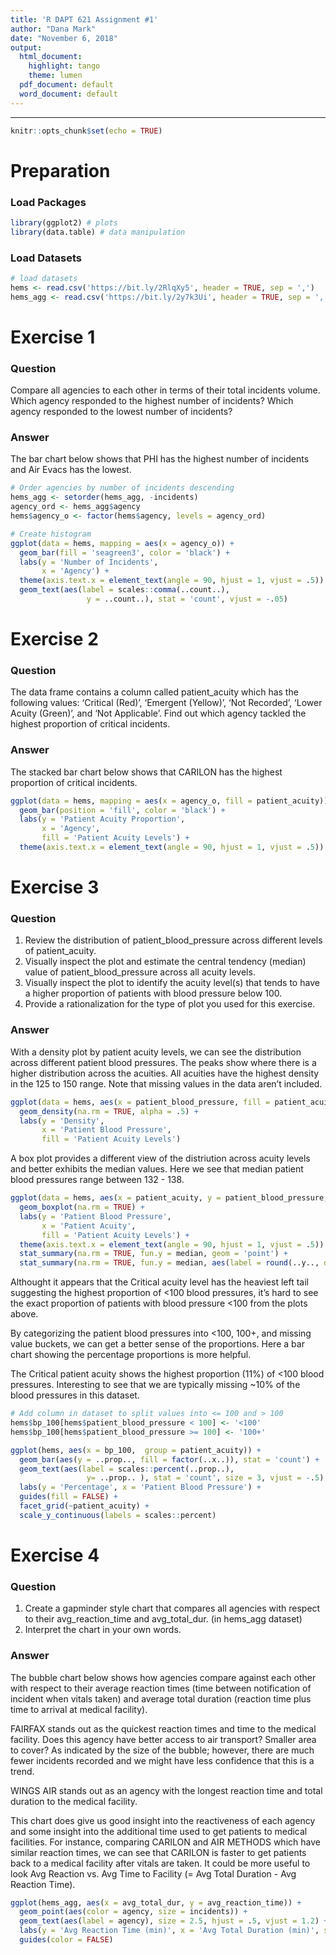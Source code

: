 ---
title: 'R DAPT 621 Assignment #1'
author: "Dana Mark"
date: "November 6, 2018"
output:
  html_document:
    highlight: tango
    theme: lumen
  pdf_document: default
  word_document: default
---
---
```{r setup, include = FALSE}
knitr::opts_chunk$set(echo = TRUE)
```

# Preparation
### Load Packages

```{r packages}
library(ggplot2) # plots
library(data.table) # data manipulation
```

### Load Datasets
```{r data}
# load datasets
hems <- read.csv('https://bit.ly/2RlqXy5', header = TRUE, sep = ',')
hems_agg <- read.csv('https://bit.ly/2y7k3Ui', header = TRUE, sep = ',')
```

# Exercise 1
### Question
Compare all agencies to each other in terms of their total incidents volume. 
Which agency responded to the highest number of incidents? Which agency responded to the lowest number of incidents?

### Answer
The bar chart below shows that PHI has the highest number of incidents and Air Evacs has the lowest.

```{r Q1}
# Order agencies by number of incidents descending
hems_agg <- setorder(hems_agg, -incidents)
agency_ord <- hems_agg$agency
hems$agency_o <- factor(hems$agency, levels = agency_ord)

# Create histogram
ggplot(data = hems, mapping = aes(x = agency_o)) + 
  geom_bar(fill = 'seagreen3', color = 'black') +
  labs(y = 'Number of Incidents',
       x = 'Agency') +
  theme(axis.text.x = element_text(angle = 90, hjust = 1, vjust = .5)) +
  geom_text(aes(label = scales::comma(..count..),
                 y = ..count..), stat = 'count', vjust = -.05)
```

# Exercise 2
### Question
The data frame contains a column called patient_acuity which has the following values: 
'Critical (Red)', 'Emergent (Yellow)', 'Not Recorded', 'Lower Acuity (Green)', and 'Not Applicable'.
Find out which agency tackled the highest proportion of critical incidents.

### Answer
The stacked bar chart below shows that CARILON has the highest proportion of critical incidents.

```{r Q2}
ggplot(data = hems, mapping = aes(x = agency_o, fill = patient_acuity)) + 
  geom_bar(position = 'fill', color = 'black') +
  labs(y = 'Patient Acuity Proportion',
       x = 'Agency',
       fill = 'Patient Acuity Levels') +
  theme(axis.text.x = element_text(angle = 90, hjust = 1, vjust = .5))
```

# Exercise 3
### Question
1.	Review the distribution of patient_blood_pressure across different levels of patient_acuity.
2.	Visually inspect the plot and estimate the central tendency (median) value of patient_blood_pressure across all acuity levels.
3.	Visually inspect the plot to identify the acuity level(s) that tends to have a higher proportion of patients with blood pressure below 100.
4.	Provide a rationalization for the type of plot you used for this exercise.

### Answer
With a density plot by patient acuity levels, we can see the distribution across different patient blood pressures. The peaks show where there is a higher distribution across the acuities. All acuities have the highest density in the 125 to 150 range. Note that missing values in the data aren't included.

```{r Q3a}
ggplot(data = hems, aes(x = patient_blood_pressure, fill = patient_acuity)) +
  geom_density(na.rm = TRUE, alpha = .5) +
  labs(y = 'Density',
       x = 'Patient Blood Pressure',
       fill = 'Patient Acuity Levels')
```

A box plot provides a different view of the distriution across acuity levels and better exhibits the median values. Here we see that median patient blood pressures range between 132 - 138.

```{r Q3b}
ggplot(data = hems, aes(x = patient_acuity, y = patient_blood_pressure, fill = patient_acuity)) +
  geom_boxplot(na.rm = TRUE) +
  labs(y = 'Patient Blood Pressure',
       x = 'Patient Acuity',
       fill = 'Patient Acuity Levels') +
  theme(axis.text.x = element_text(angle = 90, hjust = 1, vjust = .5)) +
  stat_summary(na.rm = TRUE, fun.y = median, geom = 'point') +
  stat_summary(na.rm = TRUE, fun.y = median, aes(label = round(..y.., digits = 0)), geom = 'text', vjust = -.5)
```

Althought it appears that the Critical acuity level has the heaviest left tail suggesting the highest proportion of <100 blood pressures, it's hard to see the exact proportion of patients with blood pressure <100 from the plots above.

By categorizing the patient blood pressures into <100, 100+, and missing value buckets, we can get a better sense of the proportions. Here a bar chart showing the percentage proportions is more helpful.

The Critical patient acuity shows the highest proportion (11%) of <100 blood pressures. Interesting to see that we are typically missing ~10% of the blood pressures in this dataset.

```{r Q3c}
# Add column in dataset to split values into <= 100 and > 100
hems$bp_100[hems$patient_blood_pressure < 100] <- '<100'
hems$bp_100[hems$patient_blood_pressure >= 100] <- '100+'

ggplot(hems, aes(x = bp_100,  group = patient_acuity)) + 
  geom_bar(aes(y = ..prop.., fill = factor(..x..)), stat = 'count') +
  geom_text(aes(label = scales::percent(..prop..),
                 y= ..prop.. ), stat = 'count', size = 3, vjust = -.5) +
  labs(y = 'Percentage', x = 'Patient Blood Pressure') +
  guides(fill = FALSE) +
  facet_grid(~patient_acuity) +
  scale_y_continuous(labels = scales::percent)
```

# Exercise 4
### Question
1.	Create a gapminder style chart that compares all agencies with respect to their avg_reaction_time and avg_total_dur. (in hems_agg dataset)
2.	Interpret the chart in your own words.

### Answer
The bubble chart below shows how agencies compare against each other with respect to their average reaction times (time between notification of incident when vitals taken) and average total duration (reaction time plus time to arrival at medical facility).

FAIRFAX stands out as the quickest reaction times and time to the medical facility. Does this agency have better access to air transport? Smaller area to cover? As indicated by the size of the bubble; however, there are much fewer incidents recorded and we might have less confidence that this is a trend.

WINGS AIR stands out as an agency with the longest reaction time and total duration to the medical facility.

This chart does give us good insight into the reactiveness of each agency and some insight into the additional time used to get patients to medical facilities. For instance, comparing CARILON and AIR METHODS which have similar reaction times, we can see that CARILON is faster to get patients back to a medical facility after vitals are taken. It could be more useful to look Avg Reaction vs. Avg Time to Facility (= Avg Total Duration - Avg Reaction Time).

```{r Q4}
ggplot(hems_agg, aes(x = avg_total_dur, y = avg_reaction_time)) + 
  geom_point(aes(color = agency, size = incidents)) +
  geom_text(aes(label = agency), size = 2.5, hjust = .5, vjust = 1.2) +
  labs(y = 'Avg Reaction Time (min)', x = 'Avg Total Duration (min)', size = 'Number of Incidents') +
  guides(color = FALSE)
```